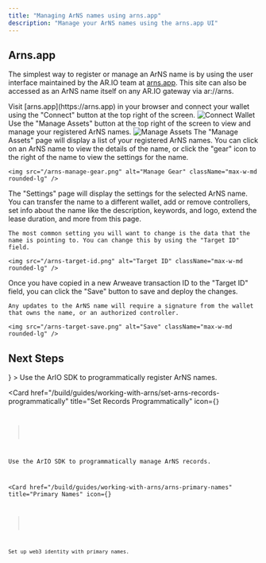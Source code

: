 ```yaml
---
title: "Managing ArNS names using arns.app"
description: "Manage your ArNS names using the arns.app UI"
---
```



## Arns.app

The simplest way to register or manage an ArNS name is by using the user interface maintained by the AR.IO team at [arns.app](https://arns.app). This site can also be accessed as an ArNS name itself on any AR.IO gateway via ar://arns.

<Steps>
 <Step>
  Visit [arns.app](https://arns.app) in your browser and connect your wallet using the "Connect" button at the top right of the screen.

  <img src="/arns-connect.png" alt="Connect Wallet" className="max-w-md rounded-lg" />
 </Step>

 <Step>
  Use the "Manage Assets" button at the top right of the screen to view and manage your registered ArNS names.

  <img src="/arns-manage-assets.png" alt="Manage Assets" className="max-w-md rounded-lg" />
 </Step>

 <Step>
    The "Manage Assets" page will display a list of your registered ArNS names. You can click on an ArNS name to view the details of the name, or click the "gear" icon to the right of the name to view the settings for the name.
    
    <img src="/arns-manage-gear.png" alt="Manage Gear" className="max-w-md rounded-lg" />
 </Step>
 <Step>
    The "Settings" page will display the settings for the selected ArNS name. You can transfer the name to a different wallet, add or remove controllers, set info about the name like the description, keywords, and logo, extend the lease duration, and more from this page.

    The most common setting you will want to change is the data that the name is pointing to. You can change this by using the "Target ID" field.

    <img src="/arns-target-id.png" alt="Target ID" className="max-w-md rounded-lg" />

 </Step>
 <Step>
    Once you have copied in a new Arweave transaction ID to the "Target ID" field, you can click the "Save" button to save and deploy the changes.

    Any updates to the ArNS name will require a signature from the wallet that owns the name, or an authorized controller.

    <img src="/arns-target-save.png" alt="Save" className="max-w-md rounded-lg" />

 </Step>
</Steps>

## Next Steps

<Cards>
  <Card 
    href="/build/guides/working-with-arns/register-arns-programmatically" 
    title="Register Programmatically"
    icon={<Code />}
  >
    Use the ArIO SDK to programmatically register ArNS names.
  </Card>

<Card
  href="/build/guides/working-with-arns/set-arns-records-programmatically"
  title="Set Records Programmatically"
  icon={<Code />}
>
  Use the ArIO SDK to programmatically manage ArNS records.
</Card>

  <Card 
    href="/build/guides/working-with-arns/arns-primary-names" 
    title="Primary Names"
    icon={<Book />}
  >
    Set up web3 identity with primary names.
  </Card>
</Cards>
